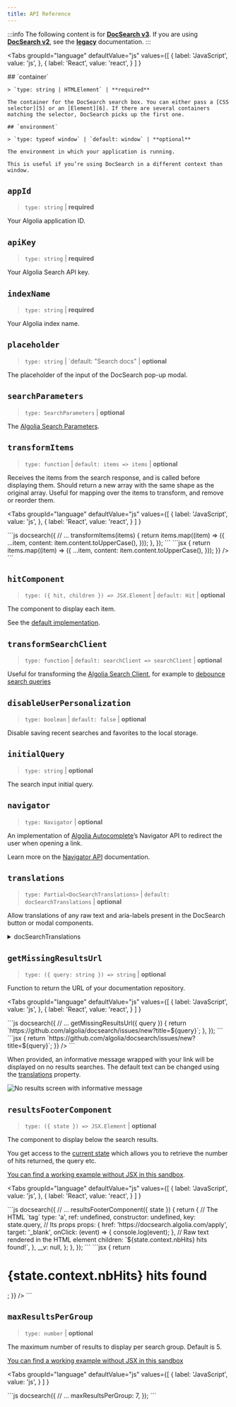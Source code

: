 ```yaml
---
title: API Reference
---
```



:::info
The following content is for [**DocSearch v3**](https://github.com/algolia/docsearch/). If you are using [**DocSearch v2**](https://github.com/algolia/docsearch/tree/master), see the [**legacy**](/docs/legacy/dropdown) documentation.
:::

<Tabs
  groupId="language"
  defaultValue="js"
  values={[
   { label: 'JavaScript', value: 'js', },
   { label: 'React', value: 'react', }
  ]
  }
>
  <TabItem value="js">
    ## `container`

    > `type: string | HTMLElement` | **required**

    The container for the DocSearch search box. You can either pass a [CSS selector][5] or an [Element][6]. If there are several containers matching the selector, DocSearch picks up the first one.

    ## `environment`

    > `type: typeof window` | `default: window` | **optional**

    The environment in which your application is running.

    This is useful if you’re using DocSearch in a different context than window.
  </TabItem>
</Tabs>


## `appId`

> `type: string` | **required**

Your Algolia application ID.

## `apiKey`

> `type: string` | **required**

Your Algolia Search API key.

## `indexName`

> `type: string` | **required**

Your Algolia index name.

## `placeholder`

> `type: string` | \`default: "Search docs" | **optional**

The placeholder of the input of the DocSearch pop-up modal.

## `searchParameters`

> `type: SearchParameters` | **optional**

The [Algolia Search Parameters](https://www.algolia.com/doc/api-reference/search-api-parameters/).

## `transformItems`

> `type: function` | `default: items => items` | **optional**

Receives the items from the search response, and is called before displaying them. Should return a new array  with the same shape as the original array. Useful for mapping over the items to transform, and remove or reorder them.

<Tabs
  groupId="language"
  defaultValue="js"
  values={[
   { label: 'JavaScript', value: 'js', },
   { label: 'React', value: 'react', }
  ]
  }
>
  <TabItem value="js">
    ```js
    docsearch({
      // ...
      transformItems(items) {
        return items.map((item) => ({
          ...item,
          content: item.content.toUpperCase(),
        }));
      },
    });
    ```
  </TabItem>

  <TabItem value="react">
    ```jsx
    <DocSearch
      // ...
      transformItems={(items) => {
        return items.map((item) => ({
          ...item,
          content: item.content.toUpperCase(),
        }));
      }}
    />
    ```
  </TabItem>
</Tabs>


## `hitComponent`

> `type: ({ hit, children }) => JSX.Element` | `default: Hit` | **optional**

The component to display each item.

See the [default implementation](https://github.com/algolia/docsearch/blob/main/packages/docsearch-react/src/Hit.tsx).

## `transformSearchClient`

> `type: function` | `default: searchClient => searchClient` | **optional**

Useful for transforming the [Algolia Search Client](https://www.algolia.com/doc/api-client/getting-started/what-is-the-api-client/javascript/?client=javascript), for example to [debounce search queries](https://codesandbox.io/s/docsearch-v3-debounced-search-gnx87)

## `disableUserPersonalization`

> `type: boolean` | `default: false` | **optional**

Disable saving recent searches and favorites to the local storage.

## `initialQuery`

> `type: string` | **optional**

The search input initial query.

## `navigator`

> `type: Navigator` | **optional**

An implementation of [Algolia Autocomplete](https://www.algolia.com/doc/ui-libraries/autocomplete/introduction/what-is-autocomplete/)’s Navigator API to redirect the user when opening a link.

Learn more on the [Navigator API](https://www.algolia.com/doc/ui-libraries/autocomplete/core-concepts/keyboard-navigation/) documentation.

## `translations`

> `type: Partial<DocSearchTranslations>` | `default: docSearchTranslations` | **optional**

Allow translations of any raw text and aria-labels present in the DocSearch button or modal components.

<details>
  <summary>docSearchTranslations</summary>

  <div>
    ```ts
    const translations: DocSearchTranslations = {
      button: {
        buttonText: 'Search',
        buttonAriaLabel: 'Search',
      },
      modal: {
        searchBox: {
          resetButtonTitle: 'Clear the query',
          resetButtonAriaLabel: 'Clear the query',
          cancelButtonText: 'Cancel',
          cancelButtonAriaLabel: 'Cancel',
        },
        startScreen: {
          recentSearchesTitle: 'Recent',
          noRecentSearchesText: 'No recent searches',
          saveRecentSearchButtonTitle: 'Save this search',
          removeRecentSearchButtonTitle: 'Remove this search from history',
          favoriteSearchesTitle: 'Favorite',
          removeFavoriteSearchButtonTitle: 'Remove this search from favorites',
        },
        errorScreen: {
          titleText: 'Unable to fetch results',
          helpText: 'You might want to check your network connection.',
        },
        footer: {
          selectText: 'to select',
          selectKeyAriaLabel: 'Enter key',
          navigateText: 'to navigate',
          navigateUpKeyAriaLabel: 'Arrow up',
          navigateDownKeyAriaLabel: 'Arrow down',
          closeText: 'to close',
          closeKeyAriaLabel: 'Escape key',
          searchByText: 'Search by',
        },
        noResultsScreen: {
          noResultsText: 'No results for',
          suggestedQueryText: 'Try searching for',
          reportMissingResultsText: 'Believe this query should return results?',
          reportMissingResultsLinkText: 'Let us know.',
        },
      },
    };
    ```
  </div>
</details>


## `getMissingResultsUrl`

> `type: ({ query: string }) => string` | **optional**

Function to return the URL of your documentation repository.

<Tabs
  groupId="language"
  defaultValue="js"
  values={[
   { label: 'JavaScript', value: 'js', },
   { label: 'React', value: 'react', }
  ]
  }
>
  <TabItem value="js">
    ```js
    docsearch({
      // ...
      getMissingResultsUrl({ query }) {
        return `https://github.com/algolia/docsearch/issues/new?title=${query}`;
      },
    });
    ```
  </TabItem>

  <TabItem value="react">
    ```jsx
    <DocSearch
      // ...
      getMissingResultsUrl={({ query }) => {
        return `https://github.com/algolia/docsearch/issues/new?title=${query}`;
      }}
    />
    ```
  </TabItem>
</Tabs>


When provided, an informative message wrapped with your link will be displayed on no results searches. The default text can be changed using the [translations](#translations) property.

<div className="uil-ta-center">
  <img src={useBaseUrl('img/assets/noResultsScreen.png')} alt="No results screen with informative message" />
</div>


## `resultsFooterComponent`

> `type: ({ state }) => JSX.Element` | **optional**

The component to display below the search results.

You get access to the [current state](https://github.com/algolia/autocomplete/blob/next/packages/autocomplete-core/src/types/AutocompleteState.ts) which allows you to retrieve the number of hits returned, the query etc.

[You can find a working example without JSX in this sandbox](https://codesandbox.io/s/docsearch-v3-resultsfootercomponent-without-jsx-jperd5).

<Tabs
  groupId="language"
  defaultValue="js"
  values={[
   { label: 'JavaScript', value: 'js', },
   { label: 'React', value: 'react', }
  ]
  }
>
  <TabItem value="js">
    ```js
    docsearch({
      // ...
      resultsFooterComponent({ state }) {
        return {
          // The HTML `tag`
          type: 'a',
          ref: undefined,
          constructor: undefined,
          key: state.query,
          // Its props
          props: {
            href: 'https://docsearch.algolia.com/apply',
            target: '_blank',
            onClick: (event) => {
              console.log(event);
            },
            // Raw text rendered in the HTML element
            children: `${state.context.nbHits} hits found!`,
          },
          __v: null,
        };
      },
    });
    ```
  </TabItem>

  <TabItem value="react">
    ```jsx
    <DocSearch
      // ...
      resultsFooterComponent={({ state }) => {
        return <h1>{state.context.nbHits} hits found</h1>;
      }}
    />
    ```
  </TabItem>
</Tabs>


## `maxResultsPerGroup`

> `type: number` | **optional**

The maximum number of results to display per search group. Default is 5.

[You can find a working example without JSX in this sandbox](https://codesandbox.io/s/docsearch-v3-maxresultspergroup-without-jsx-ct9m22?file=/src/index.js)

<Tabs
  groupId="language"
  defaultValue="js"
  values={[
   { label: 'JavaScript', value: 'js', }
  ]
  }
>
  <TabItem value="js">
    ```js
    docsearch({
      // ...
      maxResultsPerGroup: 7,
    });
    ```
  </TabItem>
</Tabs>


